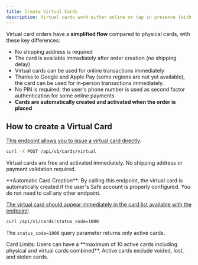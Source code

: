 ```yaml
---
title: Create Virtual Cards
description: Virtual cards work either online or tap in presence (with Apple Pay and Google Pay).
--- 
```


Virtual card orders have a **simplified flow** compared to physical cards, with these key differences:

- No shipping address is required
- The card is available immediately after order creation (no shipping delay)
- Virtual cards can be used for online transactions immediately
- Thanks to Google and Apple Pay (some regions are not yet available), the card can be used for in-person transactions immediately.
- No PIN is required; the user's phone number is used as second factor authentication for some online payments
- **Cards are automatically created and activated when the order is placed**

## How to create a Virtual Card

[This endpoint allows you to issue a virtual card directly](/api-reference/card-order/create-a-virtual-card):

```bash cURL
curl -X POST /api/v1/cards/virtual 
```

Virtual cards are free and activated immediately. No shipping address or payment validation required.


<Warning> 
**Automatic Card Creation**: By calling this endpoint, the virtual card is automatically created if the user's Safe account is properly configured. You do not need to call any other endpoint.
</Warning> 


[The virtual card should appear immediately in the card list available with the endpoint](/api-reference/card-management/list-all-cards):

```bash cURL
curl /api/v1/cards?status_code=1000
```

The `status_code=1000` query parameter returns only active cards.

<Note>
Card Limits: Users can have a **maximum of 10 active cards including physical and virtual cards combined**. Active cards exclude voided, lost, and stolen cards.
</Note>